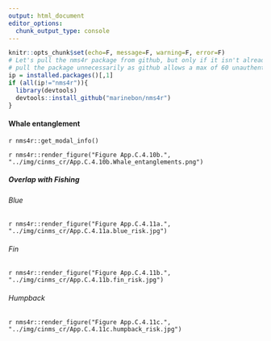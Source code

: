 ```yaml
---
output: html_document
editor_options: 
  chunk_output_type: console
---
```

```r
knitr::opts_chunk$set(echo=F, message=F, warning=F, error=F)
# Let's pull the nms4r package from github, but only if it isn't already installed. We don't want to
# pull the package unnecessarily as github allows a max of 60 unauthenticated requests per hour.
ip = installed.packages()[,1]
if (all(ip!="nms4r")){
  library(devtools)
  devtools::install_github("marinebon/nms4r")
}
```

#### Whale entanglement

`r nms4r::get_modal_info()`

`r nms4r::render_figure("Figure App.C.4.10b.", "../img/cinms_cr/App.C.4.10b.Whale_entanglements.png")`

##### Overlap with Fishing {.tabset}

###### Blue

`r nms4r::render_figure("Figure App.C.4.11a.", "../img/cinms_cr/App.C.4.11a.blue_risk.jpg")`

###### Fin

`r nms4r::render_figure("Figure App.C.4.11b.", "../img/cinms_cr/App.C.4.11b.fin_risk.jpg")`

###### Humpback

`r nms4r::render_figure("Figure App.C.4.11c.", "../img/cinms_cr/App.C.4.11c.humpback_risk.jpg")`

